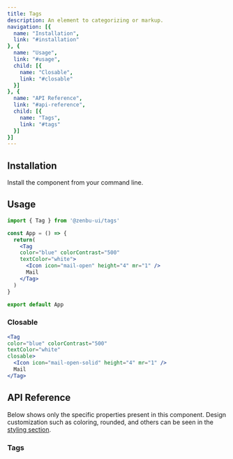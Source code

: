 ```yaml
---
title: Tags
description: An element to categorizing or markup.
navigation: [{
  name: "Installation",
  link: "#installation"
}, {
  name: "Usage",
  link: "#usage",
  child: [{
    name: "Closable",
    link: "#closable"
  }]
}, {
  name: "API Reference",
  link: "#api-reference",
  child: [{
    name: "Tags",
    link: "#tags"
  }]
}]
---
```


<PreviewTags />

## Installation
Install the component from your command line.

<NpmInstall packageName="@zenbu-ui/tags" />

## Usage

```jsx
import { Tag } from '@zenbu-ui/tags'

const App = () => {
  return(
    <Tag
    color="blue" colorContrast="500"
    textColor="white">
      <Icon icon="mail-open" height="4" mr="1" />
      Mail
    </Tag>
  )
}

export default App
```

### Closable

<PreviewTagsClosable />

```jsx
<Tag
color="blue" colorContrast="500"
textColor="white"
closable>
  <Icon icon="mail-open-solid" height="4" mr="1" />
  Mail
</Tag>
```

## API Reference
Below shows only the specific properties present in this component. Design customization such as coloring, rounded, and others can be seen in the [styling section](/docs/styling).

### Tags
<TagsProps />
